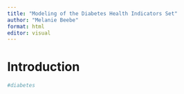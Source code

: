 ```yaml
---
title: "Modeling of the Diabetes Health Indicators Set"
author: "Melanie Beebe"
format: html
editor: visual
---
```


# Introduction

```r

#diabetes

```

